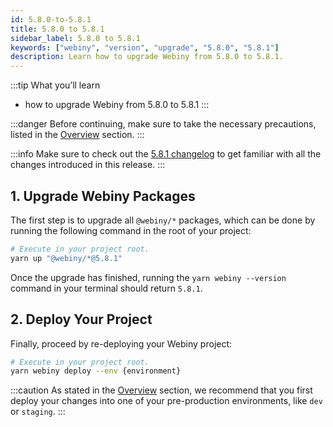 ```yaml
---
id: 5.8.0-to-5.8.1
title: 5.8.0 to 5.8.1
sidebar_label: 5.8.0 to 5.8.1
keywords: ["webiny", "version", "upgrade", "5.8.0", "5.8.1"]
description: Learn how to upgrade Webiny from 5.8.0 to 5.8.1.
---
```


:::tip What you’ll learn
- how to upgrade Webiny from 5.8.0 to 5.8.1
:::

:::danger
Before continuing, make sure to take the necessary precautions, listed in the [Overview](/docs/how-to-guides/upgrade-webiny/overview#-precaution-measures) section.
:::

:::info
Make sure to check out the [5.8.1 changelog](/docs/changelog/5.8.1) to get familiar with all the changes  introduced in this release.
:::

## 1. Upgrade Webiny Packages

The first step is to upgrade all `@webiny/*` packages, which can be done by running the following command in the root of your project:

```bash
# Execute in your project root.
yarn up "@webiny/*@5.8.1"
```

Once the upgrade has finished, running the `yarn webiny --version` command in your terminal should return `5.8.1`.

## 2. Deploy Your Project

Finally, proceed by re-deploying your Webiny project:

```bash
# Execute in your project root.
yarn webiny deploy --env {environment}
```

:::caution
As stated in the [Overview](/docs/how-to-guides/upgrade-webiny/overview#pre-production-environments-first) section, we recommend that you first deploy your changes into one of your pre-production environments, like `dev` or `staging`.
:::